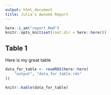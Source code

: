 ```yaml
---
output: html_document
title: Julia's Awsome Report
---
```


```r
here::i_am("report.Rmd")
knitr::opts_knit$set(root.dir = here::here())
```

## Table 1

Here is my great table

```r
data_for_table <- readRDS(here::here(
	"output", "data_for_table.rds"
))

knitr::kable(data_for_table)
```